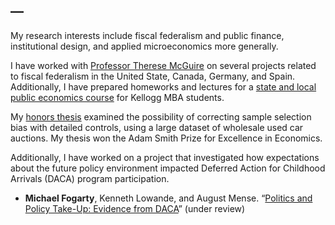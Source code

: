 ---
---

<link rel="stylesheet" href="styles.css" type="text/css">

My research interests include fiscal federalism and public finance, institutional design, and applied microeconomics more generally.

I have worked with [Professor Therese McGuire](https://www.kellogg.northwestern.edu/faculty/directory/mcguire_therese.aspx) on several projects related to fiscal federalism in the United State, Canada, Germany, and Spain. Additionally, I have prepared homeworks and lectures for a [state and local public economics course](https://www4.kellogg.northwestern.edu/syllabus/syllabus_files/KPPI-480-0-31_Fall2018.pdf) for Kellogg MBA students.

My [honors thesis](files/Honors_Thesis.pdf) examined the possibility of correcting sample selection bias with detailed controls, using a large dataset of wholesale used car auctions. My thesis won the Adam Smith Prize for Excellence in Economics.

Additionally, I have worked on a project that investigated how expectations about the future policy environment impacted Deferred Action for Childhood Arrivals (DACA) program participation.

* __Michael Fogarty__, Kenneth Lowande, and August Mense. "[Politics and Policy Take-Up: Evidence from DACA](https://sites.lsa.umich.edu/lowande/wp-content/uploads/sites/581/2018/08/daca.pdf)" (under review)